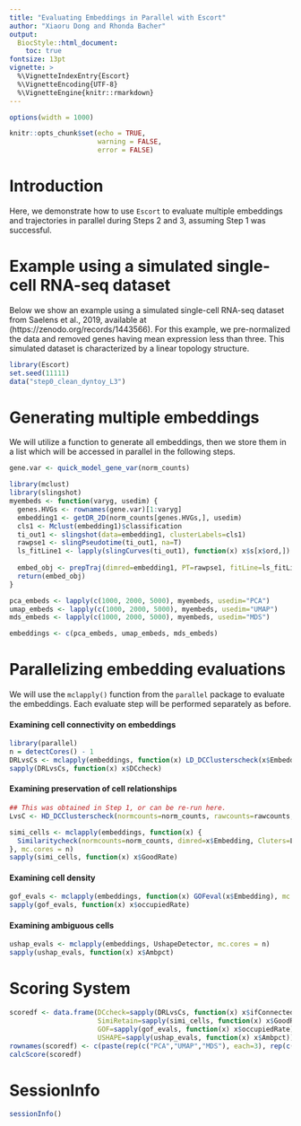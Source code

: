 ```yaml
---
title: "Evaluating Embeddings in Parallel with Escort"
author: "Xiaoru Dong and Rhonda Bacher"
output: 
  BiocStyle::html_document:
    toc: true
fontsize: 13pt
vignette: >
  %\VignetteIndexEntry{Escort}
  %\VignetteEncoding{UTF-8}
  %\VignetteEngine{knitr::rmarkdown}
---
```


```r
options(width = 1000)
```


```r
knitr::opts_chunk$set(echo = TRUE,
                      warning = FALSE, 
                      error = FALSE)
```

# Introduction


Here, we demonstrate how to use `Escort` to evaluate multiple embeddings and trajectories in parallel during Steps 2 and 3, assuming Step 1 was successful.


# Example using a simulated single-cell RNA-seq dataset

Below we show an example using a simulated single-cell RNA-seq dataset from Saelens et al., 2019, available at (https://zenodo.org/records/1443566). For this example, we pre-normalized the data and removed genes having mean expression less than three. This simulated dataset is characterized by a linear topology structure. 

```r
library(Escort)
set.seed(11111)
data("step0_clean_dyntoy_L3")
```

# Generating multiple embeddings

We will utilize a function to generate all embeddings, then we store them in a list which will be accessed in parallel in the following steps.

```r
gene.var <- quick_model_gene_var(norm_counts)

library(mclust)
library(slingshot)
myembeds <- function(varyg, usedim) {
  genes.HVGs <- rownames(gene.var)[1:varyg]
  embedding1 <- getDR_2D(norm_counts[genes.HVGs,], usedim)
  cls1 <- Mclust(embedding1)$classification
  ti_out1 <- slingshot(data=embedding1, clusterLabels=cls1)
  rawpse1 <- slingPseudotime(ti_out1, na=T)
  ls_fitLine1 <- lapply(slingCurves(ti_out1), function(x) x$s[x$ord,])
  
  embed_obj <- prepTraj(dimred=embedding1, PT=rawpse1, fitLine=ls_fitLine1)
  return(embed_obj)
}

pca_embeds <- lapply(c(1000, 2000, 5000), myembeds, usedim="PCA")
umap_embeds <- lapply(c(1000, 2000, 5000), myembeds, usedim="UMAP")
mds_embeds <- lapply(c(1000, 2000, 5000), myembeds, usedim="MDS")

embeddings <- c(pca_embeds, umap_embeds, mds_embeds)
```


# Parallelizing embedding evaluations

We will use the `mclapply()` function from the `parallel` package to evaluate the embeddings. Each evaluate step will be performed separately as before.


#### Examining cell connectivity on embeddings

```r
library(parallel)
n = detectCores() - 1
DRLvsCs <- mclapply(embeddings, function(x) LD_DCClusterscheck(x$Embedding), mc.cores = n)
sapply(DRLvsCs, function(x) x$DCcheck)
```

#### Examining preservation of cell relationships

```r
## This was obtained in Step 1, or can be re-run here.
LvsC <- HD_DCClusterscheck(normcounts=norm_counts, rawcounts=rawcounts, K=2)

simi_cells <- mclapply(embeddings, function(x) {
  Similaritycheck(normcounts=norm_counts, dimred=x$Embedding, Cluters=LvsC)
}, mc.cores = n)
sapply(simi_cells, function(x) x$GoodRate)
```


#### Examining cell density

```r
gof_evals <- mclapply(embeddings, function(x) GOFeval(x$Embedding), mc.cores = n)
sapply(gof_evals, function(x) x$occupiedRate)
```

#### Examining ambiguous cells

```r
ushap_evals <- mclapply(embeddings, UshapeDetector, mc.cores = n)
sapply(ushap_evals, function(x) x$Ambpct)
```


# Scoring System

```r
scoredf <- data.frame(DCcheck=sapply(DRLvsCs, function(x) x$ifConnected),
                      SimiRetain=sapply(simi_cells, function(x) x$GoodRate),
                      GOF=sapply(gof_evals, function(x) x$occupiedRate), 
                      USHAPE=sapply(ushap_evals, function(x) x$Ambpct))
rownames(scoredf) <- c(paste(rep(c("PCA","UMAP","MDS"), each=3), rep(c(1000, 2000, 5000), 3)))
calcScore(scoredf)
```



# SessionInfo

```r
sessionInfo()
```
